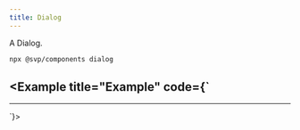 ```yaml
---
title: Dialog
---
```


A Dialog.


<Pills>
  <Atrium label="a-blur" href="/sv-frontend-library/mono/elements/a-blur" />
  <Atrium label="Button" href="/sv-frontend-library/mono/components/button" />
</Pills>

```bash
npx @svp/components dialog
```

<Example title="Example" code={`
---
---

<Dialog label="Open" client:load>
  ## Dialog
  This is a dialog.
</Dialog>
`}>
  <Dialog label="Open" client:load>
    ## Dialog
    This is a dialog.
  </Dialog>
</Example>
